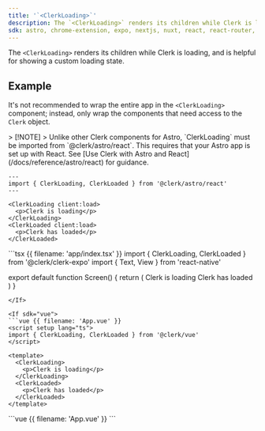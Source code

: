 ```yaml
---
title: '`<ClerkLoading>`'
description: The `<ClerkLoading>` renders its children while Clerk is loading, and is helpful for showing a custom loading state.
sdk: astro, chrome-extension, expo, nextjs, nuxt, react, react-router, remix, tanstack-react-start, vue
---
```


The `<ClerkLoading>` renders its children while Clerk is loading, and is helpful for showing a custom loading state.

## Example

It's not recommended to wrap the entire app in the `<ClerkLoading>` component; instead, only wrap the components that need access to the `Clerk` object.

<Include src="_partials/control-components-with-clerkfailed-clerkdegraded" />

<If sdk="astro">
  > [!NOTE]
  > Unlike other Clerk components for Astro, `ClerkLoading` must be imported from `@clerk/astro/react`. This requires that your Astro app is set up with React. See [Use Clerk with Astro and React](/docs/reference/astro/react) for guidance.

  ```astro {{ filename: 'index.astro' }}
  ---
  import { ClerkLoading, ClerkLoaded } from '@clerk/astro/react'
  ---

  <ClerkLoading client:load>
    <p>Clerk is loading</p>
  </ClerkLoading>
  <ClerkLoaded client:load>
    <p>Clerk has loaded</p>
  </ClerkLoaded>
  ```
</If>

<If sdk="expo">
  ```tsx {{ filename: 'app/index.tsx' }}
  import { ClerkLoading, ClerkLoaded } from '@clerk/clerk-expo'
  import { Text, View } from 'react-native'

  export default function Screen() {
    return (
      <View>
        <ClerkLoading>
          <Text>Clerk is loading</Text>
        </ClerkLoading>
        <ClerkLoaded>
          <Text>Clerk has loaded</Text>
        </ClerkLoaded>
      </View>
    )
  }
  ```
</If>

<If sdk="vue">
  ```vue {{ filename: 'App.vue' }}
  <script setup lang="ts">
  import { ClerkLoading, ClerkLoaded } from '@clerk/vue'
  </script>

  <template>
    <ClerkLoading>
      <p>Clerk is loading</p>
    </ClerkLoading>
    <ClerkLoaded>
      <p>Clerk has loaded</p>
    </ClerkLoaded>
  </template>
  ```
</If>

<If sdk="nuxt">
  ```vue {{ filename: 'App.vue' }}
  <script setup lang="ts">
  // Components are automatically imported
  </script>

  <template>
    <ClerkLoading>
      <p>Clerk is loading</p>
    </ClerkLoading>
    <ClerkLoaded>
      <p>Clerk has loaded</p>
    </ClerkLoaded>
  </template>
  ```
</If>
